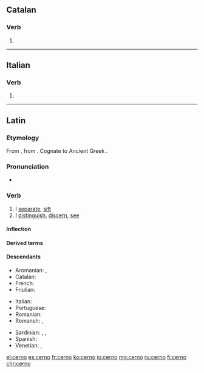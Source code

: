 ==Catalan==

===Verb===
{{head|ca|verb form}}

# {{ca-verb form of|p=1|n=sg|t=pres|m=ind|cerndre}}

----

==Italian==

===Verb===
{{head|it|verb form}}

# {{inflection of|cernere||1|s|pres|indc|lang=it}}

----

==Latin==

===Etymology===
From {{etyl|itc-pro|la}} {{m|itc-pro|*krinō}}, from {{etyl|ine-pro|la}} {{m|ine-pro|*krey-}}. Cognate to Ancient Greek {{term|κρίνω|lang=grc}}.

===Pronunciation===
* {{la-pronunc|cernō}}

===Verb===
{{la-verb|cernō|cernere|crēvī|crētum|conj=3}}

# I [[separate]], [[sift]]
# I [[distinguish]], [[discern]], [[see]]

====Inflection====
{{la-conj-3rd|cern|crēv|crēt}}

====Derived terms====
{{der3|{{l|la|concernō}}
|{{l|la|dēcernō}}
|{{l|la|discernō}}
|{{l|la|excernō}}
|{{l|la|incernō}}
|{{l|la|sēcernō}}}}

====Descendants====
{{top3}}
* Aromanian: {{l|rup|ntsernu}}, {{l|rup|ntsearniri}}
* Catalan: {{l|ca|cerndre}}
* French: {{l|fr|cerner}}
* Friulian: {{l|fur|cerni}}
{{mid3}}
* Italian: {{l|it|cernere}}
* Portuguese: {{l|pt|cernir}}
* Romanian: {{l|ro|cerne}}
* Romansh: {{l|rm|tscherner}}, {{l|rm|tscharner}}
{{mid3}}
* Sardinian: {{l|sc|cèrri}}, {{l|sc|cèrriri}}, {{l|sc|chèrrere}}
* Spanish: {{l|es|cerner}}
* Venetian: {{l|vec|sernìr}}, {{l|vec|sèrner}}
{{bottom}}

[[el:cerno]]
[[es:cerno]]
[[fr:cerno]]
[[ko:cerno]]
[[io:cerno]]
[[mg:cerno]]
[[ru:cerno]]
[[fi:cerno]]
[[chr:cerno]]